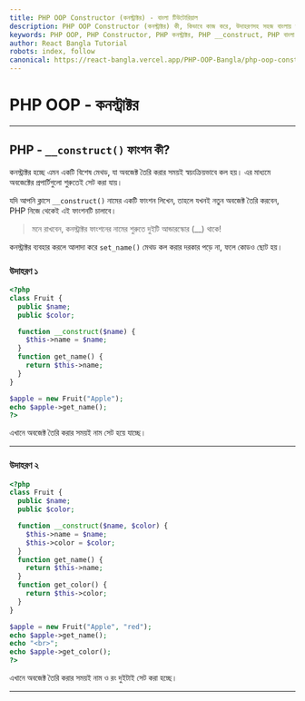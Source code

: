 ```yaml
---
title: PHP OOP Constructor (কনস্ট্রাক্টর) - বাংলা টিউটোরিয়াল
description: PHP OOP Constructor (কনস্ট্রাক্টর) কী, কিভাবে কাজ করে, উদাহরণসহ সহজ বাংলায় ব্যাখ্যা। __construct() ফাংশন, অবজেক্ট তৈরি, PHP Constructor Example।
keywords: PHP OOP, PHP Constructor, PHP কনস্ট্রাক্টর, PHP __construct, PHP বাংলা টিউটোরিয়াল, PHP OOP Bangla, PHP Constructor Example
author: React Bangla Tutorial
robots: index, follow
canonical: https://react-bangla.vercel.app/PHP-OOP-Bangla/php-oop-constructor
---
```


# PHP OOP - কনস্ট্রাক্টর

---

## PHP - `__construct()` ফাংশন কী?

কনস্ট্রাক্টর হচ্ছে এমন একটি বিশেষ মেথড, যা অবজেক্ট তৈরি করার সময়ই স্বয়ংক্রিয়ভাবে কল হয়। এর মাধ্যমে অবজেক্টের প্রপার্টিগুলো শুরুতেই সেট করা যায়।

যদি আপনি ক্লাসে `__construct()` নামের একটি ফাংশন লিখেন, তাহলে যখনই নতুন অবজেক্ট তৈরি করবেন, PHP নিজে থেকেই এই ফাংশনটি চালাবে।

> মনে রাখবেন, কনস্ট্রাক্টর ফাংশনের নামের শুরুতে দুইটি আন্ডারস্কোর (\_\_) থাকে!

কনস্ট্রাক্টর ব্যবহার করলে আলাদা করে `set_name()` মেথড কল করার দরকার পড়ে না, ফলে কোডও ছোট হয়।

### উদাহরণ ১

```php
<?php
class Fruit {
  public $name;
  public $color;

  function __construct($name) {
    $this->name = $name;
  }
  function get_name() {
    return $this->name;
  }
}

$apple = new Fruit("Apple");
echo $apple->get_name();
?>
```

এখানে অবজেক্ট তৈরি করার সময়ই নাম সেট হয়ে যাচ্ছে।

---

### উদাহরণ ২

```php
<?php
class Fruit {
  public $name;
  public $color;

  function __construct($name, $color) {
    $this->name = $name;
    $this->color = $color;
  }
  function get_name() {
    return $this->name;
  }
  function get_color() {
    return $this->color;
  }
}

$apple = new Fruit("Apple", "red");
echo $apple->get_name();
echo "<br>";
echo $apple->get_color();
?>
```

এখানে অবজেক্ট তৈরি করার সময়ই নাম ও রং দুইটাই সেট করা হচ্ছে।

---
